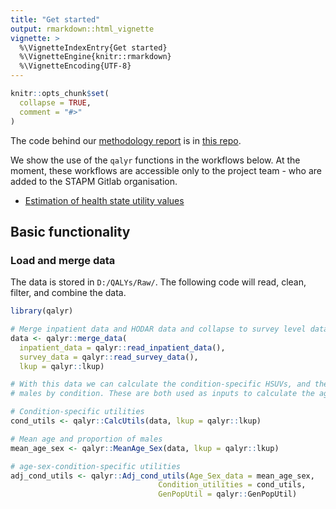```yaml
---
title: "Get started"
output: rmarkdown::html_vignette
vignette: >
  %\VignetteIndexEntry{Get started}
  %\VignetteEngine{knitr::rmarkdown}
  %\VignetteEncoding{UTF-8}
---
```


```r
knitr::opts_chunk$set(
  collapse = TRUE,
  comment = "#>"
)
```

The code behind our [methodology report](https://stapm.gitlab.io/model-inputs/utility_report/qaly_estimation_report.pdf) is in [this repo](https://gitlab.com/stapm/model-inputs/utility_report).   

We show the use of the `qalyr` functions in the workflows below. At the moment, these workflows are accessible only to the project team - who are added to the STAPM Gitlab organisation.    

- [Estimation of health state utility values](https://gitlab.com/stapm/model-inputs/utility_value_estimation)  

## Basic functionality

### Load and merge data 

The data is stored in `D:/QALYs/Raw/`. The following code will read, clean, filter, and combine the data. 

```r

library(qalyr)

# Merge inpatient data and HODAR data and collapse to survey level data 
data <- qalyr::merge_data(
  inpatient_data = qalyr::read_inpatient_data(),
  survey_data = qalyr::read_survey_data(),
  lkup = qalyr::lkup)

# With this data we can calculate the condition-specific HSUVs, and the mean age and proportion of 
# males by condition. These are both used as inputs to calculate the age-sex-condition-specific HSUVs 

# Condition-specific utilities
cond_utils <- qalyr::CalcUtils(data, lkup = qalyr::lkup)

# Mean age and proportion of males 
mean_age_sex <- qalyr::MeanAge_Sex(data, lkup = qalyr::lkup)

# age-sex-condition-specific utilities 
adj_cond_utils <- qalyr::Adj_cond_utils(Age_Sex_data = mean_age_sex,
                                 Condition_utilities = cond_utils,
                                 GenPopUtil = qalyr::GenPopUtil)


```


